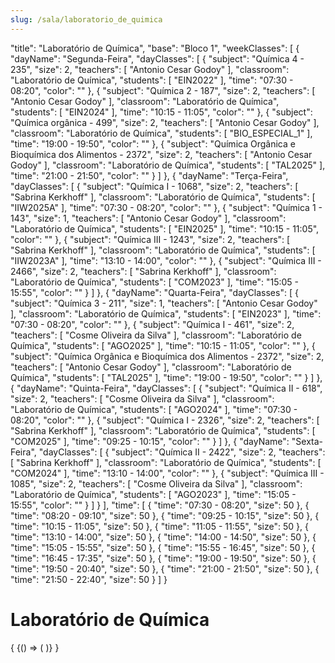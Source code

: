 ```yaml
---
slug: /sala/laboratorio_de_quimica
---
```


  "title": "Laboratório de Química",
  "base": "Bloco 1",
  "weekClasses": [
    {
      "dayName": "Segunda-Feira",
      "dayClasses": [
        {
          "subject": "Química 4 - 235",
          "size": 2,
          "teachers": [
            "Antonio Cesar Godoy"
          ],
          "classroom": "Laboratório de Química",
          "students": [
            "EIN2022"
          ],
          "time": "07:30 - 08:20",
          "color": ""
        },
        {
          "subject": "Química 2 - 187",
          "size": 2,
          "teachers": [
            "Antonio Cesar Godoy"
          ],
          "classroom": "Laboratório de Química",
          "students": [
            "EIN2024"
          ],
          "time": "10:15 - 11:05",
          "color": ""
        },
        {
          "subject": "Química orgânica - 499",
          "size": 2,
          "teachers": [
            "Antonio Cesar Godoy"
          ],
          "classroom": "Laboratório de Química",
          "students": [
            "BIO_ESPECIAL_1"
          ],
          "time": "19:00 - 19:50",
          "color": ""
        },
        {
          "subject": "Química Orgânica e Bioquímica dos Alimentos - 2372",
          "size": 2,
          "teachers": [
            "Antonio Cesar Godoy"
          ],
          "classroom": "Laboratório de Química",
          "students": [
            "TAL2025"
          ],
          "time": "21:00 - 21:50",
          "color": ""
        }
      ]
    },
    {
      "dayName": "Terça-Feira",
      "dayClasses": [
        {
          "subject": "Química I - 1068",
          "size": 2,
          "teachers": [
            "Sabrina Kerkhoff"
          ],
          "classroom": "Laboratório de Química",
          "students": [
            "IIW2025A"
          ],
          "time": "07:30 - 08:20",
          "color": ""
        },
        {
          "subject": "Química 1 - 143",
          "size": 1,
          "teachers": [
            "Antonio Cesar Godoy"
          ],
          "classroom": "Laboratório de Química",
          "students": [
            "EIN2025"
          ],
          "time": "10:15 - 11:05",
          "color": ""
        },
        {
          "subject": "Química III - 1243",
          "size": 2,
          "teachers": [
            "Sabrina Kerkhoff"
          ],
          "classroom": "Laboratório de Química",
          "students": [
            "IIW2023A"
          ],
          "time": "13:10 - 14:00",
          "color": ""
        },
        {
          "subject": "Química III - 2466",
          "size": 2,
          "teachers": [
            "Sabrina Kerkhoff"
          ],
          "classroom": "Laboratório de Química",
          "students": [
            "COM2023"
          ],
          "time": "15:05 - 15:55",
          "color": ""
        }
      ]
    },
    {
      "dayName": "Quarta-Feira",
      "dayClasses": [
        {
          "subject": "Química 3 - 211",
          "size": 1,
          "teachers": [
            "Antonio Cesar Godoy"
          ],
          "classroom": "Laboratório de Química",
          "students": [
            "EIN2023"
          ],
          "time": "07:30 - 08:20",
          "color": ""
        },
        {
          "subject": "Química I - 461",
          "size": 2,
          "teachers": [
            "Cosme Oliveira da Silva"
          ],
          "classroom": "Laboratório de Química",
          "students": [
            "AGO2025"
          ],
          "time": "10:15 - 11:05",
          "color": ""
        },
        {
          "subject": "Química Orgânica e Bioquímica dos Alimentos - 2372",
          "size": 2,
          "teachers": [
            "Antonio Cesar Godoy"
          ],
          "classroom": "Laboratório de Química",
          "students": [
            "TAL2025"
          ],
          "time": "19:00 - 19:50",
          "color": ""
        }
      ]
    },
    {
      "dayName": "Quinta-Feira",
      "dayClasses": [
        {
          "subject": "Química II - 618",
          "size": 2,
          "teachers": [
            "Cosme Oliveira da Silva"
          ],
          "classroom": "Laboratório de Química",
          "students": [
            "AGO2024"
          ],
          "time": "07:30 - 08:20",
          "color": ""
        },
        {
          "subject": "Química I - 2326",
          "size": 2,
          "teachers": [
            "Sabrina Kerkhoff"
          ],
          "classroom": "Laboratório de Química",
          "students": [
            "COM2025"
          ],
          "time": "09:25 - 10:15",
          "color": ""
        }
      ]
    },
    {
      "dayName": "Sexta-Feira",
      "dayClasses": [
        {
          "subject": "Química II - 2422",
          "size": 2,
          "teachers": [
            "Sabrina Kerkhoff"
          ],
          "classroom": "Laboratório de Química",
          "students": [
            "COM2024"
          ],
          "time": "13:10 - 14:00",
          "color": ""
        },
        {
          "subject": "Química III - 1085",
          "size": 2,
          "teachers": [
            "Cosme Oliveira da Silva"
          ],
          "classroom": "Laboratório de Química",
          "students": [
            "AGO2023"
          ],
          "time": "15:05 - 15:55",
          "color": ""
        }
      ]
    }
  ],
  "time": [
    {
      "time": "07:30 - 08:20",
      "size": 50
    },
    {
      "time": "08:20 - 09:10",
      "size": 50
    },
    {
      "time": "09:25 - 10:15",
      "size": 50
    },
    {
      "time": "10:15 - 11:05",
      "size": 50
    },
    {
      "time": "11:05 - 11:55",
      "size": 50
    },
    {
      "time": "13:10 - 14:00",
      "size": 50
    },
    {
      "time": "14:00 - 14:50",
      "size": 50
    },
    {
      "time": "15:05 - 15:55",
      "size": 50
    },
    {
      "time": "15:55 - 16:45",
      "size": 50
    },
    {
      "time": "16:45 - 17:35",
      "size": 50
    },
    {
      "time": "19:00 - 19:50",
      "size": 50
    },
    {
      "time": "19:50 - 20:40",
      "size": 50
    },
    {
      "time": "21:00 - 21:50",
      "size": 50
    },
    {
      "time": "21:50 - 22:40",
      "size": 50
    }
  ]
}

# Laboratório de Química

<div>
  {
    <BrowserOnly>
      {() => (
        <Grid
          title={data.title}
          weekClasses={data.weekClasses}
          time={data.time}
        />
      )}
    </BrowserOnly>
  }
</div>
